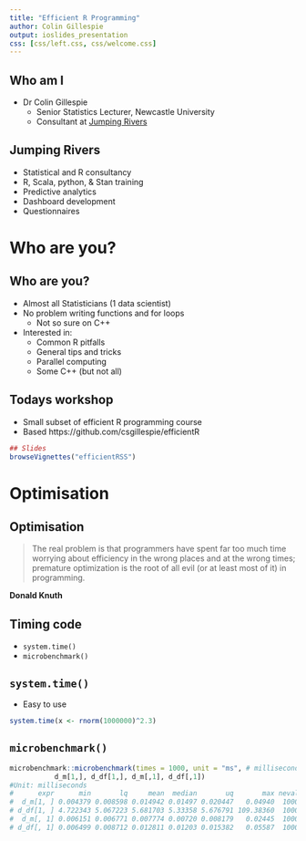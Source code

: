 ```yaml
---
title: "Efficient R Programming"
author: Colin Gillespie
output: ioslides_presentation
css: [css/left.css, css/welcome.css]
---
```

<!--
%\VignetteEngine{knitr::rmarkdown}
%\VignetteIndexEntry{Slides: Welcome}
-->

## Who am I

  * Dr Colin Gillespie
    * Senior Statistics Lecturer, Newcastle University
    * Consultant at [Jumping Rivers](jumpingerivers.com)

## Jumping Rivers

  * Statistical and R consultancy
  * R, Scala, python, & Stan training
  * Predictive analytics
  * Dashboard development
  * Questionnaires
  
# Who are you?

## Who are you?

  * Almost all Statisticians (1 data scientist)
  * No problem writing functions and for loops
    * Not so sure on C++
  * Interested in:
    * Common R pitfalls
    * General tips and tricks
    * Parallel computing
    * Some C++ (but not all)


## Todays workshop

  * Small subset of efficient R programming course
  * Based https://github.com/csgillespie/efficientR

```r
## Slides
browseVignettes("efficientRSS")
```

# Optimisation
## Optimisation

> The real problem is that programmers have spent far too much time worrying about efficiency in the wrong places and at the wrong times; premature optimization is the root of all evil (or at least most of it) in programming.

__Donald Knuth__

## Timing code

  * `system.time()`
  * `microbenchmark()`

##  `system.time()`

  * Easy to use

```r
system.time(x <- rnorm(1000000)^2.3)
```

##  `microbenchmark()`

```r
microbenchmark::microbenchmark(times = 1000, unit = "ms", # milliseconds
           d_m[1,], d_df[1,], d_m[,1], d_df[,1])
#Unit: milliseconds
#      expr      min       lq     mean  median       uq       max neval cld
#  d_m[1, ] 0.004379 0.008598 0.014942 0.01497 0.020447   0.04940  1000  a 
# d_df[1, ] 4.722343 5.067223 5.681703 5.33358 5.676791 109.38360  1000   b
#  d_m[, 1] 0.006151 0.006771 0.007774 0.00720 0.008179   0.02445  1000  a 
# d_df[, 1] 0.006499 0.008712 0.012811 0.01203 0.015382   0.05587  1000  a 
```

























